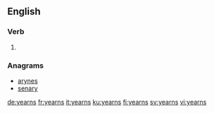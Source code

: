 ==English==

===Verb===
{{head|en|verb form}}

# {{en-third-person singular of|yearn}}

===Anagrams===
* [[arynes#English|arynes]]
* [[senary#English|senary]]

[[de:yearns]]
[[fr:yearns]]
[[it:yearns]]
[[ku:yearns]]
[[fi:yearns]]
[[sv:yearns]]
[[vi:yearns]]